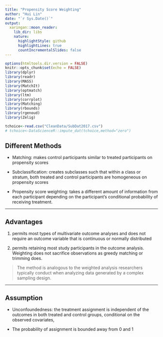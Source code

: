 ```yaml
---
title: "Propensity Score Weighting"
author: "Hui Lin"
date: "`r Sys.Date()`"
output:
  xaringan::moon_reader:
    lib_dir: libs
    nature:
      highlightStyle: github
      highlightLines: true
      countIncrementalSlides: false
---
```


```r
options(htmltools.dir.version = FALSE)
knitr::opts_chunk$set(echo = FALSE)
library(dplyr)
library(readr)
library(MASS)
library(MatchIt)
library(optmatch)
library(ltm)
library(corrplot)
library(Matching)
library(rbounds)
library(rgenoud)
library(Zelig)

tchoice<-read.csv("CleanData/SubDat2017.csv")
# tchoice<-DataScienceR::impute_dat(tchoice,method="zero")
```

## Different Methods 


- Matching: makes control participants similar to treated participants on propensity scores

- Subclassification: creates subclasses such that within a class or stratum, both treated and control participants are homogeneous on propensity scores

- Propensity score weighting: takes a different amount of information from each participant depending on the participant's conditional probability of receiving treatment. 

---

## Advantages

1. permits most types of multivariate outcome analyses and does not require an outcome variable that is continuous or normally distributed

2. permits retaining most study participants in the outcome analysis. Weighting does not sacrifice observations as greedy matching or trimming does.

> The method is analogous to the weighted analysis researchers typically conduct when analyzing data generated by a complex sampling design.

---

## Assumption

- Unconfoundedness: the treatment assignment is independent of the outcomes in both treated and control groups, conditional on the observed covariates, 

- The probability of assignment is bounded  away from 0 and 1

